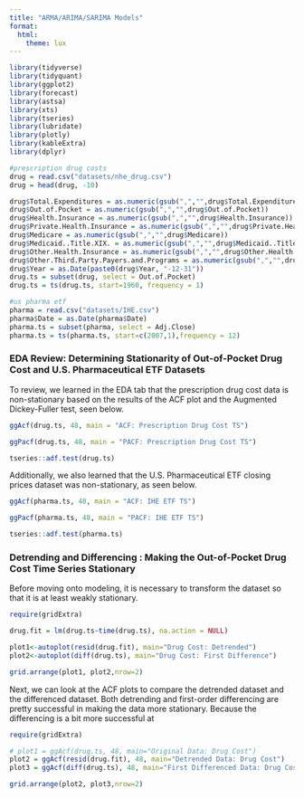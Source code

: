 ```yaml
---
title: "ARMA/ARIMA/SARIMA Models"
format: 
  html:
    theme: lux
---
```


```r
library(tidyverse)
library(tidyquant)
library(ggplot2)
library(forecast)
library(astsa) 
library(xts)
library(tseries)
library(lubridate)
library(plotly)
library(kableExtra)
library(dplyr)

#prescription drug costs
drug = read.csv("datasets/nhe_drug.csv")
drug = head(drug, -10)

drug$Total.Expenditures = as.numeric(gsub(",","",drug$Total.Expenditures))
drug$Out.of.Pocket = as.numeric(gsub(",","",drug$Out.of.Pocket))
drug$Health.Insurance = as.numeric(gsub(",","",drug$Health.Insurance))
drug$Private.Health.Insurance = as.numeric(gsub(",","",drug$Private.Health.Insurance))
drug$Medicare = as.numeric(gsub(",","",drug$Medicare))
drug$Medicaid..Title.XIX. = as.numeric(gsub(",","",drug$Medicaid..Title.XIX.))
drug$Other.Health.Insurance = as.numeric(gsub(",","",drug$Other.Health.Insurance))
drug$Other.Third.Party.Payers.and.Programs = as.numeric(gsub(",","",drug$Other.Third.Party.Payers.and.Programs))
drug$Year = as.Date(paste0(drug$Year, "-12-31"))
drug.ts = subset(drug, select = Out.of.Pocket)
drug.ts = ts(drug.ts, start=1960, frequency = 1)

#us pharma etf
pharma = read.csv("datasets/IHE.csv")
pharma$Date = as.Date(pharma$Date)
pharma.ts = subset(pharma, select = Adj.Close)
pharma.ts = ts(pharma.ts, start=c(2007,1),frequency = 12)

```

### EDA Review: Determining Stationarity of Out-of-Pocket Drug Cost and U.S. Pharmaceutical ETF Datasets

To review, we learned in the EDA tab that the prescription drug cost data is non-stationary based on the results of the ACF plot and the Augmented Dickey-Fuller test, seen below.

```r
ggAcf(drug.ts, 48, main = "ACF: Prescription Drug Cost TS")

ggPacf(drug.ts, 48, main = "PACF: Prescription Drug Cost TS")

```

```r
tseries::adf.test(drug.ts)
```

Additionally, we also learned that the U.S. Pharmaceutical ETF closing prices dataset was non-stationary, as seen below.

```r
ggAcf(pharma.ts, 48, main = "ACF: IHE ETF TS")

ggPacf(pharma.ts, 48, main = "PACF: IHE ETF TS")

```

```r
tseries::adf.test(pharma.ts)
```

### Detrending and Differencing : Making the Out-of-Pocket Drug Cost Time Series Stationary 

Before moving onto modeling, it is necessary to transform the dataset so that it is at least weakly stationary. 

```r
require(gridExtra)

drug.fit = lm(drug.ts~time(drug.ts), na.action = NULL)

plot1<-autoplot(resid(drug.fit), main="Drug Cost: Detrended") 
plot2<-autoplot(diff(drug.ts), main="Drug Cost: First Difference") 

grid.arrange(plot1, plot2,nrow=2)
```

Next, we can look at the ACF plots to compare the detrended dataset and the differenced dataset. Both detrending and first-order differencing are pretty successful in making the data more stationary. Because the differencing is a bit more successful at 

```r
require(gridExtra)

# plot1 = ggAcf(drug.ts, 48, main="Original Data: Drug Cost")
plot2 = ggAcf(resid(drug.fit), 48, main="Detrended Data: Drug Cost")
plot3 = ggAcf(diff(drug.ts), 48, main="First Differenced Data: Drug Cost")

grid.arrange(plot2, plot3,nrow=2)
```








